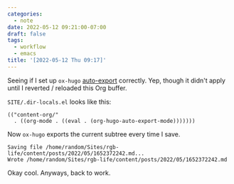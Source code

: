 ```yaml
---
categories:
  - note
date: 2022-05-12 09:21:00-07:00
draft: false
tags:
  - workflow
  - emacs
title: '[2022-05-12 Thu 09:17]'
---
```


Seeing if I set up `ox-hugo` [auto-export](https://ox-hugo.scripter.co/doc/auto-export-on-saving/) correctly. Yep, though it didn't apply until I reverted / reloaded this Org buffer.

`SITE/.dir-locals.el` looks like this:

<a id="code-snippet--.dir-locals.el"></a>
```elisp
(("content-org/"
  . ((org-mode . ((eval . (org-hugo-auto-export-mode)))))))
```

Now `ox-hugo` exports the current subtree every time I save.

```text
Saving file /home/random/Sites/rgb-life/content/posts/2022/05/1652372242.md...
Wrote /home/random/Sites/rgb-life/content/posts/2022/05/1652372242.md
```

Okay cool. Anyways, back to work.
